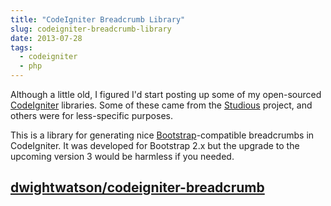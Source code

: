 ```yaml
---
title: "CodeIgniter Breadcrumb Library"
slug: codeigniter-breadcrumb-library
date: 2013-07-28
tags:
  - codeigniter
  - php
---
```


Although a little old, I figured I'd start posting up some of my open-sourced [CodeIgniter](http://ellislab.com/codeigniter) libraries. Some of these came from the [Studious](http://www.studiousapp.com) project, and others were for less-specific purposes.

This is a library for generating nice [Bootstrap](http://www.getbootstrap.com)-compatible breadcrumbs in CodeIgniter. It was developed for Bootstrap 2.x but the upgrade to the upcoming version 3 would be harmless if you needed.

## [dwightwatson/codeigniter-breadcrumb](https://github.com/dwightwatson/codeigniter-breadcrumb)
